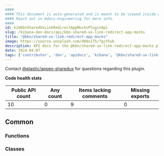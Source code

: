 ```yaml
---
####
#### This document is auto-generated and is meant to be viewed inside our experimental, new docs system.
#### Reach out in #docs-engineering for more info.
####
id: kibKbnSharedUxLinkRedirectAppMocksPluginApi
slug: /kibana-dev-docs/api/kbn-shared-ux-link-redirect-app-mocks
title: "@kbn/shared-ux-link-redirect-app-mocks"
image: https://source.unsplash.com/400x175/?github
description: API docs for the @kbn/shared-ux-link-redirect-app-mocks plugin
date: 2024-04-07
tags: ['contributor', 'dev', 'apidocs', 'kibana', '@kbn/shared-ux-link-redirect-app-mocks']
---
```




Contact [@elastic/appex-sharedux](https://github.com/orgs/elastic/teams/appex-sharedux) for questions regarding this plugin.

**Code health stats**

| Public API count  | Any count | Items lacking comments | Missing exports |
|-------------------|-----------|------------------------|-----------------|
| 10 | 0 | 9 | 0 |

## Common

### Functions
<DocDefinitionList data={kbnSharedUxLinkRedirectAppMocksObj.common.functions}/>

### Classes
<DocDefinitionList data={kbnSharedUxLinkRedirectAppMocksObj.common.classes}/>

